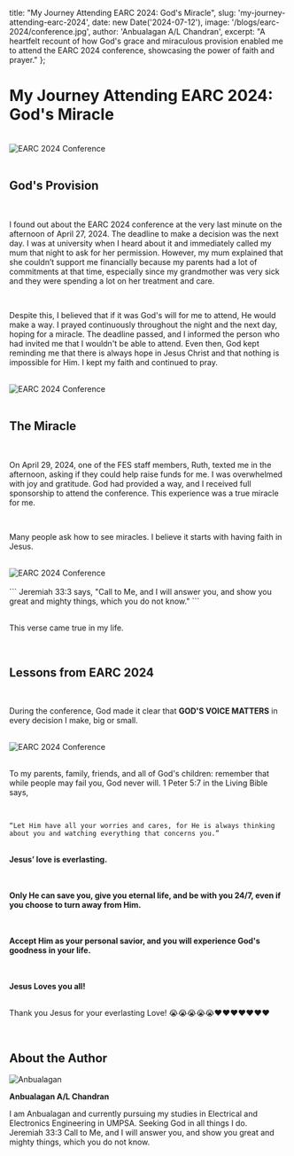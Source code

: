 
  title: "My Journey Attending EARC 2024: God's Miracle",
  slug: 'my-journey-attending-earc-2024',
  date: new Date('2024-07-12'),
  image: '/blogs/earc-2024/conference.jpg',
  author: 'Anbualagan A/L Chandran',
  excerpt: "A heartfelt recount of how God's grace and miraculous provision enabled me to attend the EARC 2024 conference, showcasing the power of faith and prayer."
};

<h1 className="font-bold text-4xl">My Journey Attending EARC 2024: God's Miracle</h1>

<br />

<div>
  <img src="/blogs/earc-2024/conference.jpg" alt="EARC 2024 Conference" className="w-full rounded-lg shadow-md" />
</div>

<br />

<h2 className="font-bold text-2xl">God's Provision</h2>

<br />



I found out about the EARC 2024 conference at the very last minute on the afternoon of April 27, 2024. The deadline to make a decision was the next day. I was at university when I heard about it and immediately called my mum that night to ask for her permission. However, my mum explained that she couldn’t support me financially because my parents had a lot of commitments at that time, especially since my grandmother was very sick and they were spending a lot on her treatment and care.

<br />

Despite this, I believed that if it was God's will for me to attend, He would make a way. I prayed continuously throughout the night and the next day, hoping for a miracle. The deadline passed, and I informed the person who had invited me that I wouldn't be able to attend. Even then, God kept reminding me that there is always hope in Jesus Christ and that nothing is impossible for Him. I kept my faith and continued to pray.

<br />

<div>
  <img src="/blogs/earc-2024/group2.jpg" alt="EARC 2024 Conference" className="w-full rounded-lg shadow-md" />
</div>

<br />

<h2 className="font-bold text-2xl">The Miracle</h2>

<br />

On April 29, 2024, one of the FES staff members, Ruth, texted me in the afternoon, asking if they could help raise funds for me. I was overwhelmed with joy and gratitude. God had provided a way, and I received full sponsorship to attend the conference. This experience was a true miracle for me.

<br />

Many people ask how to see miracles. I believe it starts with having faith in Jesus.

<br />

<div>
  <img src="/blogs/earc-2024/group3.jpg" alt="EARC 2024 Conference" className="w-full rounded-lg shadow-md" />
</div>

<br />
```
Jeremiah 33:3 says, "Call to Me, and I will answer you, and show you great and mighty things, which you do not know."
```

<br /> This verse came true in my life.

<br />

<h2 className="font-bold text-2xl">Lessons from EARC 2024</h2>

<br />

During the conference, God made it clear that <strong>GOD'S VOICE MATTERS</strong> in every decision I make, big or small.

<br />

<div>
  <img src="/blogs/earc-2024/group4.jpg" alt="EARC 2024 Conference" className="w-full rounded-lg shadow-md" />
</div>

<br />

To my parents, family, friends, and all of God's children: remember that while people may fail you, God never will. 1 Peter 5:7 in the Living Bible says, 

<br />

```
“Let Him have all your worries and cares, for He is always thinking about you and watching everything that concerns you.”
```

<br />
<strong>Jesus’ love is everlasting. </strong>

<br /><br />
<strong>Only He can save you, give you eternal life, and be with you 24/7, even if you choose to turn away from Him. </strong>


<br /><br />
<strong>Accept Him as your personal savior, and you will experience God's goodness in your life.  </strong>

<br /><br />
<strong>Jesus Loves you all!</strong>
<br /><br />


Thank you Jesus for your everlasting Love! 😭😭😭😭😭❤❤❤❤❤❤❤

<br />

<div className="border p-4">
  <h2 className="font-bold text-center text-2xl">About the Author</h2>

  <div style={{ display: 'flex', alignItems: 'center', marginTop: '20px' }}>
    <img src="/author/anbu.jpg" alt="Anbualagan" style={{width: '100px', height: '100px', marginRight: '20px' }} />
    <div className="text-justify">
      <p className="text-lg"><strong>Anbualagan A/L Chandran</strong></p>
      <p>
        I am Anbualagan and currently pursuing my studies in Electrical and Electronics Engineering in UMPSA. Seeking God in all things I do. <br />
        Jeremiah 33:3 Call to Me, and I will answer you, and show you great and mighty things, which you do not know.
      </p>
    </div>
  </div>
</div>
